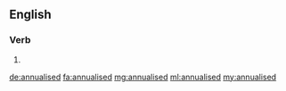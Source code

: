 ==English==

===Verb===
{{head|en|verb form}}

# {{en-past of|annualise}}

[[de:annualised]]
[[fa:annualised]]
[[mg:annualised]]
[[ml:annualised]]
[[my:annualised]]